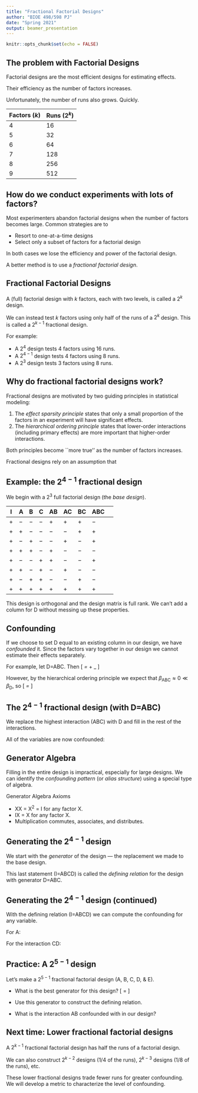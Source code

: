 ```yaml
---
title: "Fractional Factorial Designs"
author: "BIOE 498/598 PJ"
date: "Spring 2021"
output: beamer_presentation
---
```


```r
knitr::opts_chunk$set(echo = FALSE)
```

## The problem with Factorial Designs

Factorial designs are the most efficient designs for estimating effects.

\pause
Their efficiency \textbf{grows} as the number of factors increases.

\pause
Unfortunately, the number of runs also grows. Quickly.

Factors ($k$) | Runs ($2^k$)
--------------|--------------------
4 | 16
5 | 32
6 | 64
7 | 128
8 | 256
9 | 512

## How do we conduct experiments with lots of factors?

Most experimenters abandon factorial designs when the number of factors becomes large. Common strategies are to

 * Resort to one-at-a-time designs
 * Select only a subset of factors for a factorial design

\pause
In both cases we lose the efficiency and power of the factorial design.

A better method is to use a *fractional factorial design*.

## Fractional Factorial Designs

A (full) factorial design with $k$ factors, each with two levels, is called a $2^k$ design.

We can instead test $k$ factors using only half of the runs of a $2^k$ design. This is called a $2^{k-1}$ fractional design.

\pause
For example:

* A $2^4$ design tests 4 factors using 16 runs.
* A $2^{4-1}$ design tests 4 factors using 8 runs.
* A $2^3$ design tests 3 factors using 8 runs.

## Why do fractional factorial designs work?

Fractional designs are motivated by two guiding principles in statistical modeling:

1. The *effect sparsity principle* states that only a small proportion of the factors in an experiment will have significant effects.
2. The *hierarchical ordering principle* states that lower-order interactions (including primary effects) are more important that higher-order interactions.

Both principles become ``more true'' as the number of factors increases.

\pause
Fractional designs rely on an assumption that 

\begin{center}
|low-order effects| $\gg$ |high-order effects|
\end{center}

## Example: the $2^{4-1}$ fractional design

We begin with a $2^3$ full factorial design (the *base design*).

I|A|B|C|AB|AC|BC|ABC
-|-|-|-|-|--|--|--|---
+ | $-$ | $-$ | $-$ | + | + | + | $-$
+ | + | $-$ | $-$ | $-$ | $-$ | + | +
+ | $-$ | + | $-$ | $-$ | + | $-$ | +
+ | + | + | $-$ | + | $-$ | $-$ | $-$
+ | $-$ | $-$ | + | + | $-$ | $-$ | +
+ | + | $-$ | + | $-$ | + | $-$ | $-$
+ | $-$ | + | + | $-$ | $-$ | + | $-$
+ | + | + | + | + | + | + | + 

\pause
This design is orthogonal and the design matrix is full rank. We can't add a column for D without messing up these properties.

## Confounding

If we choose to set D equal to an existing column in our design, we have *confounded* it. Since the factors vary together in our design we cannot estimate their effects separately. 

For example, let D=ABC. Then
\[ \beta_\mathrm{D|ABC} = \beta_\mathrm{D} + \beta_\mathrm{ABC} \]

\pause
However, by the hierarchical ordering principle we expect that $\beta_\mathrm{ABC} \approx 0 \ll \beta_\mathrm{D}$, so
\[ \beta_\mathrm{D|ABC} = \beta_\mathrm{D} \]

## The $2^{4-1}$ fractional design (with D=ABC)

We replace the highest interaction (ABC) with D and fill in the rest of the interactions.

\tiny
\setlength{\tabcolsep}{5pt}
\begin{tabular}{cccccccccccccccc}
\hline \\
 & & & & & & & D= & & & & & & & & \\
I & A & B & C & AB & AC & BC & ABC & AD & BD & CD & ABC & BCD & ABD & ACD & ABCD \\
\hline
     $+$ &    $-$ &    $-$ &    $-$ &     $+$ &     $+$ &     $+$ &    $-$ & $+$ &     $+$ &     $+$ &    $-$ &    $-$ &    $-$ &    $-$ &     $+$ \\
     $+$ &     $+$ &    $-$ &    $-$ &    $-$ &    $-$ &     $+$ &     $+$ & $+$ &    $-$ &    $-$ &     $+$ &     $+$ &    $-$ &    $-$ &     $+$ \\
     $+$ &    $-$ &     $+$ &    $-$ &    $-$ &     $+$ &    $-$ &     $+$ & $-$ &     $+$ &    $-$ &     $+$ &    $-$ &    $-$ &     $+$ &     $+$ \\
     $+$ &     $+$ &     $+$ &    $-$ &     $+$ &    $-$ &    $-$ &    $-$ & $-$ &    $-$ &     $+$ &    $-$ &     $+$ &    $-$ &     $+$ &     $+$ \\
     $+$ &    $-$ &    $-$ &     $+$ &     $+$ &    $-$ &    $-$ &     $+$ & $-$ &    $-$ &     $+$ &     $+$ &    $-$ &     $+$ &    $-$ &     $+$ \\
     $+$ &     $+$ &    $-$ &     $+$ &    $-$ &     $+$ &    $-$ &    $-$ & $-$ &     $+$ &    $-$ &    $-$ &     $+$ &     $+$ &    $-$ &     $+$ \\
     $+$ &    $-$ &     $+$ &     $+$ &    $-$ &    $-$ &     $+$ &    $-$ & $+$ &    $-$ &    $-$ &    $-$ &    $-$ &     $+$ &     $+$ &     $+$ \\
     $+$ &     $+$ &     $+$ &     $+$ &     $+$ &     $+$ &     $+$ &     $+$ & $+$ &     $+$ &     $+$ &     $+$ &     $+$ &     $+$ &     $+$ &     $+$ \\
\hline
\end{tabular}

\pause
\normalsize
All of the variables are now confounded:
\begin{center}
\begin{tabular}{ccc}
A + BCD && AB + CD \\
B + ACD && AC + BD \\
C + ABD && AD + BC \\
D + ABC && I + ABCD
\end{tabular}
\end{center}


## Generator Algebra

Filling in the entire design is impractical, especially for large designs. We can identify the *confounding pattern* (or *alias structure*) using a special type of algebra.

\pause
Generator Algebra Axioms

* XX = X$^2$ = I for any factor X.
* IX = X for any factor X.
* Multiplication commutes, associates, and distributes.

## Generating the $2^{4-1}$ design

\newcommand\vA{\mathrm{A}}
\newcommand\vB{\mathrm{B}}
\newcommand\vC{\mathrm{C}}
\newcommand\vD{\mathrm{D}}
\newcommand\vE{\mathrm{E}}
\newcommand\vI{\mathrm{I}}

We start with the *generator* of the design --- the replacement we made to the base design.

\begin{align*}
  \vD &= \vA\vB\vC \\
  (\vD)\vD &= (\vA\vB\vC)\vD \\
  \vD^2 &= \vA\vB\vC\vD \\
  \vI &= \vA\vB\vC\vD
\end{align*}

\pause
This last statement (I=ABCD) is called the *defining relation* for the design with generator D=ABC.

## Generating the $2^{4-1}$ design (continued)

With the defining relation (I=ABCD) we can compute the confounding for any variable.

\pause
For A:
\begin{align*}
  \vA(\vI) &= \vA(\vA\vB\vC\vD) \\
  \vA &= \vA^2\vB\vC\vD \\
   &= \vI\vB\vC\vD \\
    &= \vB\vC\vD
\end{align*}

\pause
For the interaction CD:
\pause
\begin{align*}
  \vC\vD(\vI) &= \vC\vD(\vA\vB\vC\vD) \\
  \vA\vB &= \vA\vB\vC^2\vD^2 \\
    &= \vA\vB
\end{align*}

## Practice: A $2^{5-1}$ design

Let's make a $2^{5-1}$ fractional factorial design (A, B, C, D, \& E).

* What is the best generator for this design?
\pause
\[ \vE = \vA\vB\vC\vD \]

* Use this generator to construct the defining relation.
\pause
\begin{align*}
  \vE\vE &= \vA\vB\vC\vD\vE \\
  \vI &= \vA\vB\vC\vD\vE
\end{align*}

* What is the interaction AB confounded with in our design?
\pause
\begin{align*}
  \vA\vB(\vI) &= \vA\vB(\vA\vB\vC\vD\vE) \\
  \vA\vB &= \vA^2\vB^2\vC\vD\vE \\
  \vA\vB &= \vC\vD\vE
\end{align*}

## Next time: Lower fractional factorial designs

A $2^{k-1}$ fractional factorial design has half the runs of a factorial design.

\medskip
We can also construct $2^{k-2}$ designs (1/4 of the runs), $2^{k-3}$ designs (1/8 of the runs), etc.

\medskip
These lower fractional designs trade fewer runs for greater confounding. We will develop a metric to characterize the level of confounding.

